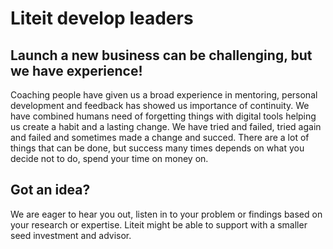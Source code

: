 # Liteit develop leaders

## Launch a new business can be challenging, but we have experience!
Coaching people have given us a broad experience in mentoring, personal development and feedback has showed us importance of continuity. We have combined humans need of forgetting things with digital tools helping us create a habit and a lasting change. We have tried and failed, tried again and failed and sometimes made a change and succed. There are a lot of things that can be done, but success many times depends on what you decide not to do, spend your time on money on.

## Got an idea?
We are eager to hear you out, listen in to your problem or findings based on your research or expertise. Liteit might be able to support with a smaller seed investment and advisor.

